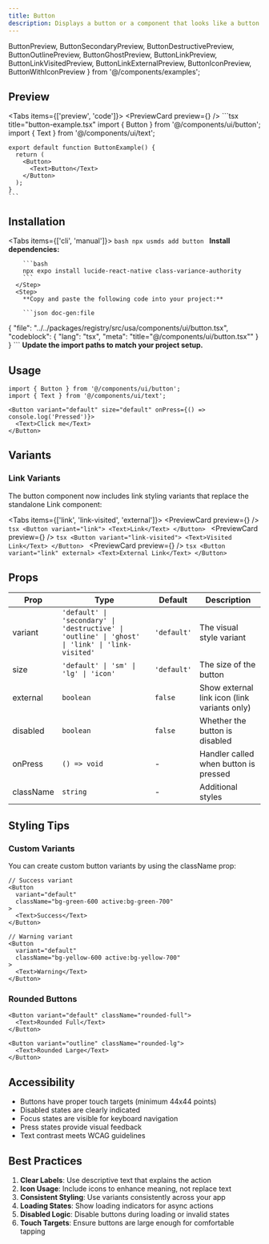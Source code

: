 ```yaml
---
title: Button
description: Displays a button or a component that looks like a button.
---
```


  ButtonPreview,
  ButtonSecondaryPreview,
  ButtonDestructivePreview,
  ButtonOutlinePreview,
  ButtonGhostPreview,
  ButtonLinkPreview,
  ButtonLinkVisitedPreview,
  ButtonLinkExternalPreview,
  ButtonIconPreview,
  ButtonWithIconPreview
} from '@/components/examples';

## Preview

<Tabs items={['preview', 'code']}>
  <Tab value="preview">
    <PreviewCard preview={<ButtonPreview />} />
  </Tab>
  <Tab value="code">
    ```tsx title="button-example.tsx"
    import { Button } from '@/components/ui/button';
    import { Text } from '@/components/ui/text';

    export default function ButtonExample() {
      return (
        <Button>
          <Text>Button</Text>
        </Button>
      );
    }
    ```
  </Tab>
</Tabs>

## Installation

<Tabs items={['cli', 'manual']}>
  <Tab value="cli">
    ```bash
    npx usmds add button
    ```
  </Tab>
  <Tab value="manual">
    <Steps>
      <Step>
        **Install dependencies:**

        ```bash
        npx expo install lucide-react-native class-variance-authority
        ```
      </Step>
      <Step>
        **Copy and paste the following code into your project:**

        ```json doc-gen:file
{
  "file": "../../packages/registry/src/usa/components/ui/button.tsx",
  "codeblock": {
    "lang": "tsx",
    "meta": "title=\"@/components/ui/button.tsx\""
  }
}
        ```
      </Step>
      <Step>
        **Update the import paths to match your project setup.**
      </Step>
    </Steps>
  </Tab>
</Tabs>

## Usage

```tsx
import { Button } from '@/components/ui/button';
import { Text } from '@/components/ui/text';

<Button variant="default" size="default" onPress={() => console.log('Pressed')}>
  <Text>Click me</Text>
</Button>
```

## Variants

### Link Variants

The button component now includes link styling variants that replace the standalone Link component:

<Tabs items={['link', 'link-visited', 'external']}>
  <Tab value="link">
    <PreviewCard preview={<ButtonLinkPreview />} />
    ```tsx
    <Button variant="link">
      <Text>Link</Text>
    </Button>
    ```
  </Tab>
  <Tab value="link-visited">
    <PreviewCard preview={<ButtonLinkVisitedPreview />} />
    ```tsx
    <Button variant="link-visited">
      <Text>Visited Link</Text>
    </Button>
    ```
  </Tab>
  <Tab value="external">
    <PreviewCard preview={<ButtonLinkExternalPreview />} />
    ```tsx
    <Button variant="link" external>
      <Text>External Link</Text>
    </Button>
    ```
  </Tab>
</Tabs>

## Props

| Prop | Type | Default | Description |
|------|------|---------|-------------|
| variant | `'default' \| 'secondary' \| 'destructive' \| 'outline' \| 'ghost' \| 'link' \| 'link-visited'` | `'default'` | The visual style variant |
| size | `'default' \| 'sm' \| 'lg' \| 'icon'` | `'default'` | The size of the button |
| external | `boolean` | `false` | Show external link icon (link variants only) |
| disabled | `boolean` | `false` | Whether the button is disabled |
| onPress | `() => void` | - | Handler called when button is pressed |
| className | `string` | - | Additional styles |


## Styling Tips

### Custom Variants

You can create custom button variants by using the className prop:

```tsx
// Success variant
<Button
  variant="default"
  className="bg-green-600 active:bg-green-700"
>
  <Text>Success</Text>
</Button>

// Warning variant
<Button
  variant="default"
  className="bg-yellow-600 active:bg-yellow-700"
>
  <Text>Warning</Text>
</Button>
```

### Rounded Buttons

```tsx
<Button variant="default" className="rounded-full">
  <Text>Rounded Full</Text>
</Button>

<Button variant="outline" className="rounded-lg">
  <Text>Rounded Large</Text>
</Button>
```

## Accessibility

- Buttons have proper touch targets (minimum 44x44 points)
- Disabled states are clearly indicated
- Focus states are visible for keyboard navigation
- Press states provide visual feedback
- Text contrast meets WCAG guidelines

## Best Practices

1. **Clear Labels**: Use descriptive text that explains the action
2. **Icon Usage**: Include icons to enhance meaning, not replace text
3. **Consistent Styling**: Use variants consistently across your app
4. **Loading States**: Show loading indicators for async actions
5. **Disabled Logic**: Disable buttons during loading or invalid states
6. **Touch Targets**: Ensure buttons are large enough for comfortable tapping